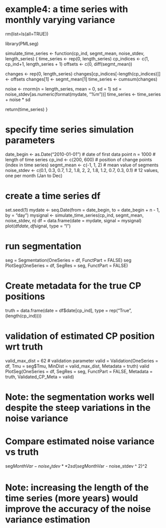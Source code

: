 # example4: a time series with monthly varying variance

rm(list=ls(all=TRUE))

library(PMLseg)

simulate_time_series <- function(cp_ind, segmt_mean, noise_stdev, length_series) {
  time_series <- rep(0, length_series)
  cp_indices <- c(1, cp_ind+1, length_series + 1)
  offsets <- c(0, diff(segmt_mean))
  
  changes <- rep(0, length_series)
  changes[cp_indices[-length(cp_indices)]] <- offsets
  changes[1] <- segmt_mean[1]
  time_series <- cumsum(changes)
  
  noise <- rnorm(n = length_series, mean = 0, sd = 1)
  sd = noise_stdev[as.numeric(format(mydate, "%m"))]
  time_series <- time_series + noise * sd
  
  return(time_series)
}

# specify time series simulation parameters
date_begin <- as.Date("2010-01-01") # date of first data point
n = 1000                            # length of time series
cp_ind <- c(200, 600)               # position of change points (index in time series)
segmt_mean <- c(-1, 1, 2)           # mean value of segments
noise_stdev <- c(0.1, 0.3, 0.7, 1.2, 1.8, 2, 2, 1.8, 1.2, 0.7, 0.3, 0.1) # 12 values, one per month (Jan to Dec)

# create a time series df
set.seed(1)
mydate <- seq.Date(from = date_begin, to = date_begin + n - 1, by = "day")
mysignal <- simulate_time_series(cp_ind, segmt_mean, noise_stdev, n)
df = data.frame(date = mydate, signal = mysignal)
plot(df$date, df$signal, type = "l")

# run segmentation
seg = Segmentation(OneSeries = df, FunctPart = FALSE)
seg
PlotSeg(OneSeries = df, SegRes = seg, FunctPart = FALSE)

# Create metadata for the true CP positions
truth = data.frame(date = df$date[cp_ind], type = rep("True", (length(cp_ind))))

# validation of estimated CP position wrt truth
valid_max_dist = 62         # validation parameter
valid = Validation(OneSeries = df, Tmu = seg$Tmu, MinDist = valid_max_dist, Metadata = truth)
valid
PlotSeg(OneSeries = df, SegRes = seg, FunctPart = FALSE, Metadata = truth, Validated_CP_Meta = valid)

# Note: the segmentation works well despite the steep variations in the noise variance

# Compare estimated noise variance vs truth
seg$MonthVar - noise_stdev ** 2
sd(seg$MonthVar - noise_stdev ^ 2)^2

# Note: increasing the length of the time series (more years) would improve the accuracy of the noise variance estimation
